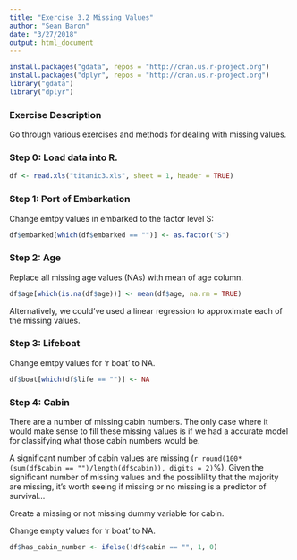 ```yaml
---
title: "Exercise 3.2 Missing Values"
author: "Sean Baron"
date: "3/27/2018"
output: html_document
---
```


```r
install.packages("gdata", repos = "http://cran.us.r-project.org")
install.packages("dplyr", repos = "http://cran.us.r-project.org")
library("gdata")
library("dplyr")
```


### Exercise Description

Go through various exercises and methods for dealing with missing values.

### Step 0: Load data into R.

```r
df <- read.xls("titanic3.xls", sheet = 1, header = TRUE)
```

### Step 1: Port of Embarkation 

Change emtpy values in embarked to the factor level S:

```r
df$embarked[which(df$embarked == "")] <- as.factor("S")
```

### Step 2: Age

Replace all missing age values (NAs) with mean of age column.

```r
df$age[which(is.na(df$age))] <- mean(df$age, na.rm = TRUE)
```

Alternatively, we could've used a linear regression to approximate each of the missing values.

### Step 3: Lifeboat

Change emtpy values for 'r boat' to NA.

```r
df$boat[which(df$life == "")] <- NA
```

### Step 4: Cabin

There are a number of missing cabin numbers. The only case where it would make sense to fill these missing values is if we had a accurate model for classifying what those cabin numbers would be.

A significant number of cabin values are missing (`r round(100*(sum(df$cabin == "")/length(df$cabin)), digits = 2)`%). Given the significant number of missing values and the possiblility that the majority are missing, it's worth seeing if missing or no missing is a predictor of survival...

Create a missing or not missing dummy variable for cabin.

Change empty values for 'r boat' to NA.
```r
df$has_cabin_number <- ifelse(!df$cabin == "", 1, 0)
```

